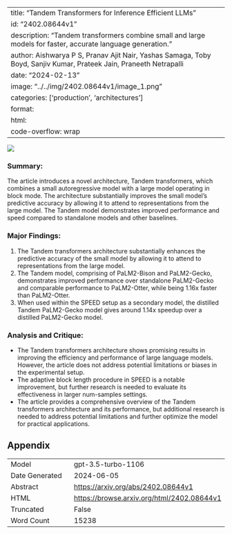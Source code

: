 
---
title: "Tandem Transformers for Inference Efficient LLMs"
id: "2402.08644v1"
description: "Tandem transformers combine small and large models for faster, accurate language generation."
author: Aishwarya P S, Pranav Ajit Nair, Yashas Samaga, Toby Boyd, Sanjiv Kumar, Prateek Jain, Praneeth Netrapalli
date: "2024-02-13"
image: "../../img/2402.08644v1/image_1.png"
categories: ['production', 'architectures']
format:
  html:
    code-overflow: wrap
---

![](../../img/2402.08644v1/image_1.png)

### **Summary:**
The article introduces a novel architecture, Tandem transformers, which combines a small autoregressive model with a large model operating in block mode. The architecture substantially improves the small model's predictive accuracy by allowing it to attend to representations from the large model. The Tandem model demonstrates improved performance and speed compared to standalone models and other baselines.

### Major Findings:
1. The Tandem transformers architecture substantially enhances the predictive accuracy of the small model by allowing it to attend to representations from the large model.
2. The Tandem model, comprising of PaLM2-Bison and PaLM2-Gecko, demonstrates improved performance over standalone PaLM2-Gecko and comparable performance to PaLM2-Otter, while being 1.16x faster than PaLM2-Otter.
3. When used within the SPEED setup as a secondary model, the distilled Tandem PaLM2-Gecko model gives around 1.14x speedup over a distilled PaLM2-Gecko model.

### Analysis and Critique:
- The Tandem transformers architecture shows promising results in improving the efficiency and performance of large language models. However, the article does not address potential limitations or biases in the experimental setup.
- The adaptive block length procedure in SPEED is a notable improvement, but further research is needed to evaluate its effectiveness in larger num-samples settings.
- The article provides a comprehensive overview of the Tandem transformers architecture and its performance, but additional research is needed to address potential limitations and further optimize the model for practical applications.

## Appendix

|          |          |
|----------|----------|
| Model     | gpt-3.5-turbo-1106       |
| Date Generated     | 2024-06-05       |
| Abstract | [https://arxiv.org/abs/2402.08644v1](https://arxiv.org/abs/2402.08644v1)        |
| HTML     | [https://browse.arxiv.org/html/2402.08644v1](https://browse.arxiv.org/html/2402.08644v1)       |
| Truncated       | False       |
| Word Count       | 15238       |